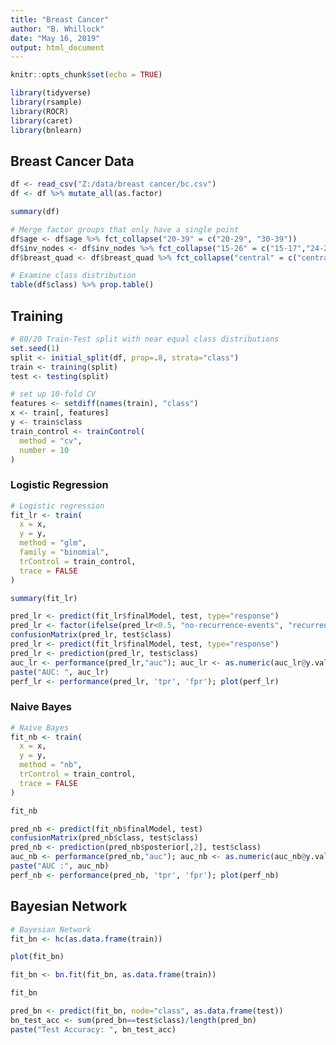 ```yaml
---
title: "Breast Cancer"
author: "B. Whillock"
date: "May 16, 2019"
output: html_document
---
```


```r
knitr::opts_chunk$set(echo = TRUE)
```

```r
library(tidyverse)
library(rsample)
library(ROCR)
library(caret)
library(bnlearn)
```

## Breast Cancer Data

```r
df <- read_csv("Z:/data/breast cancer/bc.csv")
df <- df %>% mutate_all(as.factor)
```


```r
summary(df)
```

```r
# Merge factor groups that only have a single point
df$age <- df$age %>% fct_collapse("20-39" = c("20-29", "30-39"))
df$inv_nodes <- df$inv_nodes %>% fct_collapse("15-26" = c("15-17","24-26"))
df$breast_quad <- df$breast_quad %>% fct_collapse("central" = c("central", "?"))
```

```r
# Examine class distribution
table(df$class) %>% prop.table()
```

## Training

```r
# 80/20 Train-Test split with near equal class distributions
set.seed(1)
split <- initial_split(df, prop=.8, strata="class")
train <- training(split)
test <- testing(split)
```

```r
# set up 10-fold CV
features <- setdiff(names(train), "class")
x <- train[, features]
y <- train$class
train_control <- trainControl(
  method = "cv",
  number = 10
)
```

### Logistic Regression

```r
# Logistic regression
fit_lr <- train(
  x = x,
  y = y,
  method = "glm",
  family = "binomial",
  trControl = train_control,
  trace = FALSE
)
```

```r
summary(fit_lr)
```


```r
pred_lr <- predict(fit_lr$finalModel, test, type="response")
pred_lr <- factor(ifelse(pred_lr<0.5, "no-recurrence-events", "recurrence-events"))
confusionMatrix(pred_lr, test$class)
pred_lr <- predict(fit_lr$finalModel, test, type="response")
pred_lr <- prediction(pred_lr, test$class)
auc_lr <- performance(pred_lr,"auc"); auc_lr <- as.numeric(auc_lr@y.values); 
paste("AUC: ", auc_lr)
perf_lr <- performance(pred_lr, 'tpr', 'fpr'); plot(perf_lr)
```

### Naive Bayes

```r
# Naive Bayes
fit_nb <- train(
  x = x,
  y = y,
  method = "nb",
  trControl = train_control,
  trace = FALSE
)
```

```r
fit_nb
```

```r
pred_nb <- predict(fit_nb$finalModel, test)
confusionMatrix(pred_nb$class, test$class)
pred_nb <- prediction(pred_nb$posterior[,2], test$class)
auc_nb <- performance(pred_nb,"auc"); auc_nb <- as.numeric(auc_nb@y.values); 
paste("AUC :", auc_nb)
perf_nb <- performance(pred_nb, 'tpr', 'fpr'); plot(perf_nb)
```

## Bayesian Network

```r
# Bayesian Network
fit_bn <- hc(as.data.frame(train))
```

```r
plot(fit_bn)
```

```r
fit_bn <- bn.fit(fit_bn, as.data.frame(train))
```

```r
fit_bn
```

```r
pred_bn <- predict(fit_bn, node="class", as.data.frame(test))
bn_test_acc <- sum(pred_bn==test$class)/length(pred_bn)
paste("Test Accuracy: ", bn_test_acc)
```

